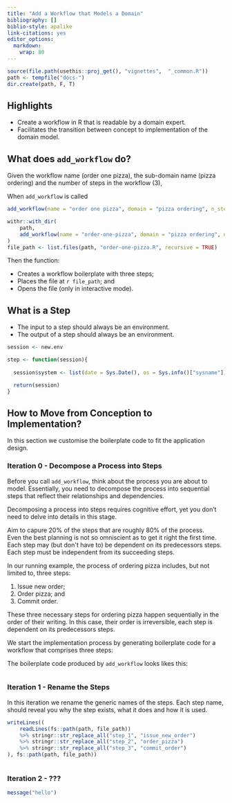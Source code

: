 ---
title: "Add a Workflow that Models a Domain"
bibliography: []
biblio-style: apalike
link-citations: yes
editor_options: 
  markdown: 
    wrap: 80
---

```{r, include = FALSE}
source(file.path(usethis::proj_get(), "vignettes",  "_common.R"))
path <- tempfile("docs-")
dir.create(path, F, T)
```

## Highlights

-   Create a workflow in R that is readable by a domain expert.
-   Facilitates the transition between concept to implementation of the domain
    model.

## What does `add_workflow` do?

Given the workflow name (order one pizza), the sub-domain name (pizza ordering)
and the number of steps in the workflow (3),

When `add_workflow` is called

```{r, eval = FALSE, echo = TRUE}
add_workflow(name = "order one pizza", domain = "pizza ordering", n_step = 3)
```

```{r, eval = TRUE, echo = FALSE}
withr::with_dir(
    path,
    add_workflow(name = "order-one-pizza", domain = "pizza ordering", n_step = 3)
)
file_path <- list.files(path, "order-one-pizza.R", recursive = TRUE)
```

Then the function:

-   Creates a workflow boilerplate with three steps;
-   Places the file at `r file_path`; and
-   Opens the file (only in interactive mode).

## What is a Step

-   The input to a step should always be an environment.
-   The output of a step should always be an environment.

```{r, eval=FALSE, echo=TRUE}
session <- new.env

step <- function(session){
  
  session$system <- list(date = Sys.Date(), os = Sys.info()["sysname"])

  return(session)
}
```

## How to Move from Conception to Implementation?

In this section we customise the boilerplate code to fit the application design.

### Iteration 0 - Decompose a Process into Steps

Before you call `add_workflow`, think about the process you are about to model.
Essentially, you need to decompose the process into sequential steps that
reflect their relationships and dependencies.

<!-- Steps are formed in the imperative -->

Decomposing a process into steps requires cognitive effort, yet you don't need
to delve into details in this stage.

```{=html}
<div class="alert alert-info" <strong="">
Aim to capure 20% of the steps that are roughly 80% of the process. 
</div>
```
```{=html}
<div class="alert alert-warning" <strong="">
Even the best planning is not so omniscient as to get it right the first time.
</div>
```
```{=html}
<div class="alert alert-danger" <strong="">
Each step may (but don't have to) be dependent on its predecessors steps.<br>
Each step must be independent from its succeeding steps.
</div>
```
In our running example, the process of ordering pizza includes, but not limited
to, three steps:

1.  Issue new order;
2.  Order pizza; and
3.  Commit order.

These three necessary steps for ordering pizza happen sequentially in the order
of their writing. In this case, their order is irreversible, each step is
dependent on its predecessors steps.

We start the implementation process by generating boilerplate code for a
workflow that comprises three steps:

The boilerplate code produced by `add_workflow` looks likes this:

```{r code = readLines(fs::path(path, file_path)), eval=FALSE, echo=TRUE}
```

### Iteration 1 - Rename the Steps

In this iteration we rename the generic names of the steps. Each step name,
should reveal you why the step exists, what it does and how it is used.

<!-- naming convention -->

```{r}
writeLines((
    readLines(fs::path(path, file_path))
    %>% stringr::str_replace_all("step_1", "issue_new_order")
    %>% stringr::str_replace_all("step_2", "order_pizza")
    %>% stringr::str_replace_all("step_3", "commit_order")
), fs::path(path, file_path))
```

```{r code = readLines(fs::path(path, file_path)), eval=FALSE, echo=TRUE}
```

<!-- What makes for a good step name? -->

<!-- If this is your first workflow in the project, strive to create as few elements -->

<!-- as possible, and yet have most of the different element types appear once. For -->

<!-- example, if your domain requires you to fit regression models to five target -->

<!-- variables, that is, you need five model objects, then start by modelling a -->

<!-- single model. Yet, include all the necessary steps to fit the single model. In -->

<!-- this case you may want to have the following steps: -->

### Iteration 2 - ???

<!-- A step is a collection of tasks -->

```{r, message=TRUE}
message("hello")
```
